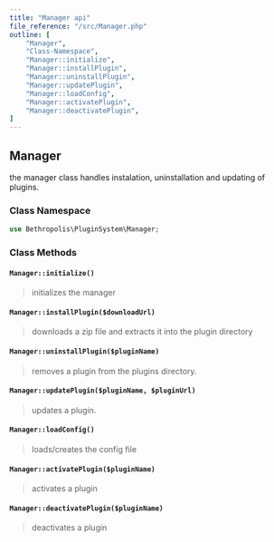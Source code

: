 ```yaml
---
title: "Manager api"
file_reference: "/src/Manager.php"
outline: [
    "Manager",
    "Class-Namespace",
    "Manager::initialize",
    "Manager::installPlugin",
    "Manager::uninstallPlugin",
    "Manager::updatePlugin",
    "Manager::loadConfig",
    "Manager::activatePlugin",
    "Manager::deactivatePlugin",
]
---
```


## Manager

the manager class handles  instalation, uninstallation and updating of plugins.

### Class Namespace
```php
use Bethropolis\PluginSystem\Manager;
```

### Class Methods

#### `Manager::initialize()`
> initializes the manager

#### `Manager::installPlugin($downloadUrl)`
> downloads a zip file and extracts it into the plugin directory

#### `Manager::uninstallPlugin($pluginName)`
> removes a plugin from the plugins directory.

#### `Manager::updatePlugin($pluginName, $pluginUrl)`
> updates a plugin.

#### `Manager::loadConfig()`
> loads/creates the config file

#### `Manager::activatePlugin($pluginName)`
> activates a plugin

#### `Manager::deactivatePlugin($pluginName)`
> deactivates a plugin



